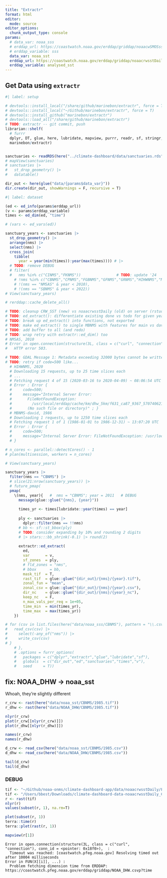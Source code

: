 ```yaml
---
title: "Extractr"
format: html
editor: 
  mode: source
editor_options: 
  chunk_output_type: console
params:
  # data_var: noaa_sss
  # erddap_url: https://coastwatch.noaa.gov/erddap/griddap/noaacwSMOSsss3day.html
  # erddap_variable: sss
  data_var: noaa_sst
  erddap_url: https://coastwatch.noaa.gov/erddap/griddap/noaacrwsstDaily.html
  erddap_variable: analysed_sst
---
```


## Get Data using `extractr`

```r
#| label: setup

# devtools::install_local("/share/github/marinebon/extractr", force = T)
# devtools::install_local("~/Github/marinebon/extractr", force = T)
# devtools::install_github("marinebon/extractr")
# devtools::load_all("/share/github/marinebon/extractr")
# TODO: extractr -- git commit, push 
librarian::shelf(
  # furrr
  dplyr, DT, glue, here, lubridate, mapview, purrr, readr, sf, stringr, terra,
  marinebon/extractr)


sanctuaries <- readRDS(here("../climate-dashboard/data/sanctuaries.rds"))
# mapView(sanctuaries)
# sanctuaries |>
#   st_drop_geometry() |>
#   datatable()

dir_out <- here(glue("data/{params$data_var}"))
dir.create(dir_out, showWarnings = F, recursive = T)
```

```r
#| label: dataset

(ed <- ed_info(params$erddap_url))
(v <- params$erddap_variable)
times <- ed_dim(ed, "time")
```


```r
# (vars <- ed_vars(ed))

sanctuary_years <- sanctuaries |> 
  st_drop_geometry() |> 
  arrange(nms) |> 
  select(nms) |> 
  cross_join(
    tibble(
      year = year(min(times)):year(max(times)))) # |> 
  # TODO: remove DEBUG
  # filter(
  #   nms %in% c("CINMS","FKNMS"))                # TODO: update '24
    # !nms %in% c("CBNMS","CPNMS","FGBNMS","GFNMS","GRNMS","HIHWNMS","MBNMS-david","MBNMS","MBNMS-main","MNMS","SBNMS"), # done '24-08-28
    # !(nms == "NMSAS" & year < 2010),
    # !(nms == "SBNMS" & year < 2022))
# View(sanctuary_years)

# rerddap::cache_delete_all()

# TODO: cleanup CRW_SST (new) vs noaacrwsstDaily (old) on server (rstudio.marinesensitivity.org)
# TODO: ed_extract(): differentiate existing done vs todo for given year
# TODO: break up ed_extract() into functions, not exported
# TODO: make ed_extract() to single MBNMS with features for main vs david; add ALL option to ed_extract()
# TODO: add buffer to all (and redo)
# TODO: wrap retry with extractr::ed_dim() too
# NMSAS, 2010
# Error in open.connection(structure(3L, class = c("curl", "connection"), conn_id = <pointer: 0xbf5a>),  : 
#   HTTP error 503.

# TODO: GDAL Message 1: Metadata exceeding 32000 bytes cannot be written into GeoTIFF. Transferred to PAM instead.
# TODO: retry if code=500 like...
  # HIHWNMS, 2020
  # Downloading 15 requests, up to 25 time slices each
  # ...
  # Fetching request 4 of 15 (2020-03-16 to 2020-04-09) ~ 08:06:54 UTC
  # Error : Error {
  #     code=500;
  #     message="Internal Server Error:
  #       FileNotFoundException:
  #         /usr/local/erddap/cache/km/dhw_5km/f631_ca87_9367_570740621_0
  #       (No such file or directory)" ; }
  # MBNMS-david, 1986
  # Downloading 1 requests, up to 1250 time slices each
  # Fetching request 1 of 1 (1986-01-01 to 1986-12-31) ~ 13:07:20 UTC
  # Error : Error {
  #     code=500;
  #     message="Internal Server Error: FileNotFoundException: /usr/local/erddap/cache/km/dhw_5km/6f3e_396a_1a53_1437553582_0 (No such file or directory)";
  # }

# n_cores <- parallel::detectCores() - 1
# plan(multisession, workers = n_cores)

# View(sanctuary_years)

sanctuary_years |> 
  filter(nms == "CBNMS") |> 
  # slice(21:nrow(sanctuary_years)) |> 
  # future_pmap(
  pmap(
    \(nms, year){   #  nms = "CBNMS"; year = 2011   # DEBUG
      message(glue::glue("{nms}, {year}"))
      
      times_yr <- times[lubridate::year(times) == year]
      
      ply <- sanctuaries |> 
        dplyr::filter(nms == !!nms)
      # bb <- sf::st_bbox(ply)
      # TODO: consider expanding by 10% and rounding 2 digits
      # |> stars:::bb_shrink(-0.1) |> round(2)
      
      extractr::ed_extract(
        ed, 
        var       = v,
        sf_zones  = ply,
        # fld_zones = "nms",
        # bbox      = bb,
        mask_tif  = T,
        rast_tif  = glue::glue("{dir_out}/{nms}/{year}.tif"),
        zonal_fun = "mean",
        zonal_csv = glue::glue("{dir_out}/{nms}/{year}.csv"),
        dir_nc    = glue::glue("{dir_out}/{nms}/{year}_nc"),
        keep_nc   = F,
        n_max_vals_per_req = 1e+05,
        time_min  = min(times_yr),
        time_max  = max(times_yr))
    })

# for (csv in list.files(here("data/noaa_sss/CBNMS"), pattern = "\\.csv$", full.names = T)) {
#   read_csv(csv) |> 
#     select(-any_of("nms")) |> 
#     write_csv(csv)
# }
    # },
    # .options = furrr_options(
    #   packages = c("dplyr","extractr","glue","lubridate","sf"),
    #   globals  = c("dir_out","ed","sanctuaries","times","v"),
    #   seed     = T))
```

## fix: NOAA_DHW -> noaa_sst

Whoah, they're slightly different

```r

r_crw <- rast(here("data/noaa_sst/CBNMS/1985.tif"))
r_dhw <- rast(here("data/NOAA_DHW/CBNMS/1985.tif"))

nlyr(r_crw)
plot(r_crw[[nlyr(r_crw)]])
plot(r_dhw[[nlyr(r_dhw)]])

names(r_crw)
names(r_dhw)

d_crw <- read_csv(here("data/noaa_sst/CBNMS/1985.csv"))
d_dhw <- read_csv(here("data/NOAA_DHW/CBNMS/1985.csv"))

tail(d_crw)
tail(d_dhw)

```


### DEBUG

```r
tif <- "~/Github/noaa-onms/climate-dashboard-app/data/noaacrwsstDaily/FKNMS/2024.tif"
tif <- "/Users/bbest/Downloads/climate-dashboard-data-noaacrwsstDaily_CINMS-FKNMS/FKNMS/2024.tif"
r <- rast(tif)
nlyr(r)
values(subset(r, 1), na.rm=T)

plet(subset(r, 1))
terra::time(r)
terra::plet(rast(r, 1))

mapview(r[1])

```

```         
Error in open.connection(structure(3L, class = c("curl", "connection"), conn_id = <pointer: 0x18f0>),  : 
  Timeout was reached: [coastwatch.pfeg.noaa.gov] Resolving timed out after 10004 milliseconds
Error in FUN(X[[i]], ...) : 
  Problem fetching dimension time from ERDDAP: https://coastwatch.pfeg.noaa.gov/erddap/griddap/NOAA_DHW.csvp?time
```
